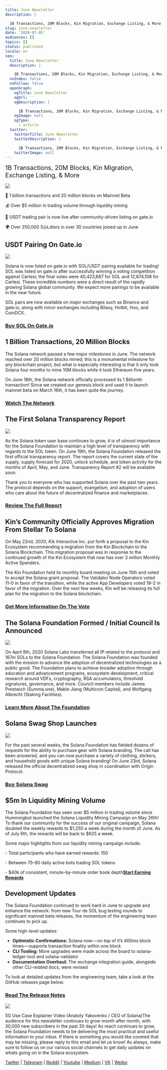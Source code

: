 ```yaml
---
title: June Newsletter
description: |

  1B Transactions, 20M Blocks, Kin Migration, Exchange Listing, & More
slug: june-newsletter
date: '2020-07-05'
audiences: []
topics: []
status: published
locale: en
seo:
  title: June Newsletter
  description: |

    1B Transactions, 20M Blocks, Kin Migration, Exchange Listing, & More
  noIndex: false
  noFollow: false
  openGraph:
    ogTitle: June Newsletter
    ogUrl: ''
    ogDescription: |

      1B Transactions, 20M Blocks, Kin Migration, Exchange Listing, & More
    ogImage: null
    ogType:
      - article
  twitter:
    twitterTitle: June Newsletter
    twitterDescription: |

      1B Transactions, 20M Blocks, Kin Migration, Exchange Listing, & More
    twitterImage: null
---
```


<p><span style="font-size: 20px;">1B Transactions, 20M Blocks, Kin Migration, Exchange Listing, &amp; More</span></p>

![](/june-newsletter/image-1.png)

🚀 1 billion transactions and 20 million blocks on Mainnet Beta

💰 Over $5 million in trading volume through liquidity mining

🎉 USDT trading pair is now live after community-driven listing on gate.io

🌍 Over 250,000 S◎Ldiers in over 30 countries joined up in June

## **USDT Pairing On Gate.io**

![](/june-newsletter/image-2.jpg)

Solana is now listed on gate.io with SOL/USDT pairing available for trading! SOL was listed on gate.io after successfully winning a voting competition against Cartesi; the final votes were 40,423,687 for SOL and 12,874,108 for Cartesi. These incredible numbers were a direct result of the rapidly growing Solana global community. We expect more pairings to be available in the near future.

SOL pairs are now available on major exchanges such as Binance and gate.io, along with minor exchanges including Bilaxy, Hotbit, Hoo, and CoinDCX.

### [**Buy SOL On Gate.io**](https://bit.ly/gateiosolana?ref=solana.ghost.io)

## **1 Billion Transactions, 20 Million Blocks**

The Solana network passed a few major milestones in June. The network reached over 20 million blocks mined; this is a monumental milestone for any blockchain project, but what is especially interesting is that it only took Solana four months to mine 10M blocks while it took Ethereum five years.

On June 18th, the Solana network officially processed its 1 Billionth transaction! Since we created our genesis block and used it to launch mainnet beta on March 16th, it has been quite the journey.

### [**Watch The Network**](https://solanabeach.io/?ref=solana.ghost.io)

## **The First Solana Transparency Report**

![](/june-newsletter/image-3.jpg)

As the Solana token user base continues to grow, it is of utmost importance for the Solana Foundation to maintain a high level of transparency with regards to the SOL token. On June 19th, the Solana Foundation released the first official transparency report. The report covers the current state of the supply, supply forecast for 2020, unlock schedule, and token activity for the months of April, May, and June. Transparency Report #2 will be available soon.

Thank you to everyone who has supported Solana over the past two years. The protocol depends on the support, evangelism, and adoption of users who care about the future of decentralized finance and marketplaces.

### [**Review The Full Report**](https://medium.com/solana-labs/solana-foundation-transparency-report-1-b267fe8595c0?ref=solana.ghost.io)

## **Kin’s Community Officially Approves Migration From Stellar To Solana**

On May 22nd, 2020, Kik Interactive Inc. put forth a proposal to the Kin Ecosystem recommending a migration from the Kin Blockchain to the Solana Blockchain. This migration proposal was in response to the continued growth of the Kin Ecosystem that now has over 3 million Monthly Active Spenders.

The Kin Foundation held its monthly board meeting on June 15th and voted to accept the Solana grant proposal. The Validator Node Operators voted 11–0 in favor of the transition, while the active App Developers voted 19–2 in favor of the migration. Over the next few weeks, Kin will be releasing its full plan for the migration to the Solana blockchain.

### [**Get More Information On The Vote**](https://medium.com/kinblog/solana-migration-foundation-vote-a5803f698f54?ref=solana.ghost.io)

## **The Solana Foundation Formed / Initial Council Is Announced**

![](/june-newsletter/image-4.jpg)

On April 8th, 2020 Solana Labs transferred all IP related to the protocol and 167m SOLs to the Solana Foundation. The Solana Foundation was founded with the mission to advance the adoption of decentralized technologies as a public good. The Foundation plans to achieve broader adoption through education and advancement programs, ecosystem development, critical research around VDFs, cryptography, RSA accumulators, threshold signatures, governance, and more. Council members include James Prestwich (Summa.one), Mable Jiang (Multicoin Capital), and Wolfgang Albrecht (Staking Facilities).

### [**Learn More About The Foundation**](https://medium.com/solana-labs/announcing-the-formation-of-the-solana-foundation-afde417afd73?ref=solana.ghost.io)

## **Solana Swag Shop Launches**

![](/june-newsletter/image-5.jpg)

For the past several weeks, the Solana Foundation has fielded dozens of requests for the ability to purchase gear with Solana branding. The call has been answered, and you can now purchase a variety of clothing, stickers, and household goods with unique Solana branding! On June 23rd, Solana released the official decentralized swag shop in coordination with Origin Protocol.

### [**Buy Solana Swag**](http://store.solana.com/?ref=solana.ghost.io)

## **$5m In Liquidity Mining Volume**

The Solana Foundation has seen over $5 million in trading volume since Hummingbot launched the Solana Liquidity Mining Campaign on May 26th! To thank our community for the success of our original campaign, Solana doubled the weekly rewards to $1,250 a week during the month of June. As of July 6th, the rewards will be back to $625 a week.

Some major highlights from our liquidity mining campaign include:

\- Total participants who have earned rewards: 150

\- Between 75–80 daily active bots trading SOL tokens

\- $40k of consistent, minute-by-minute order book depth[**Start Earning Rewards**](http://miners.hummingbot.io/?ref=solana.ghost.io)

## **Development Updates**

The Solana Foundation continued to work hard in June to upgrade and enhance the network: from new Tour de SOL bug testing rounds to significant mainnet beta releases, the momentum of the engineering team continues to pick up.

Some high-level updates:

-   **Optimistic Confirmations:** Solana now — on top of it’s 400ms block times — supports transaction finality within one block
-   **CLI Tooling:** More upgrades were made across the board to solana-ledger-tool and solana-validator
-   **Documentation Overhaul:** The exchange integration guide, alongside other CLI-related docs, were revised

To look at detailed updates from the engineering team, take a look at the GitHub releases page below.

### [**Read The Release Notes**](https://github.com/solana-labs/solana/releases?ref=solana.ghost.io)

![](/june-newsletter/image-6.jpg)

5G Use Case Explainer Video (Anatoly Yakovenko / CEO of Solana)The audience for this newsletter continues to grow month after month, with 30,000 new subscribers in the past 30 days! As reach continues to grow, the Solana Foundation needs to be delivering the most practical and useful information to your inbox. If there is something you would like covered that may be missing, please reply to this email and let us know! As always, make sure to follow us on our various social channels to get daily updates on whats going on in the Solana ecosystem.

[Twitter](https://twitter.com/solana?ref=solana.ghost.io) | [Telegram](https://t.me/solanaio?ref=solana.ghost.io) | [Reddit](https://www.reddit.com/r/solana/?ref=solana.ghost.io) | [Youtube](https://www.youtube.com/c/solanalabs?ref=solana.ghost.io) | [Medium](https://medium.com/solana-labs?ref=solana.ghost.io) | [VK](https://vk.com/solanarus?ref=solana.ghost.io) | [Weibo](https://www.weibo.com/SolanaNews?is_all=1&ref=solana.ghost.io)
